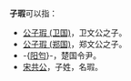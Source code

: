 '''子瑕'''可以指：
* [[公子瑕_(卫国)|公子瑕 (卫国)]]，卫文公之子。
* [[公子瑕_(郑国)|公子瑕 (郑国)]]，郑文公之子。
* -{[[阳匄|阳匄]]}-，楚国令尹。
* [[宋共公|宋共公]]，子姓，名瑕。

{{消歧义|cat=二字人名消歧义}}